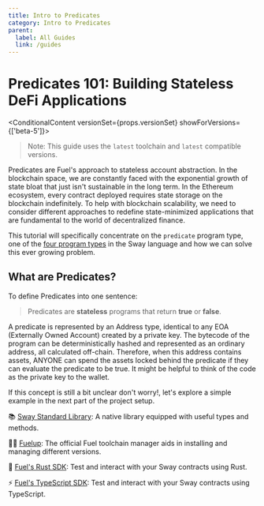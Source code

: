 ```yaml
---
title: Intro to Predicates
category: Intro to Predicates
parent:
  label: All Guides
  link: /guides
---
```


# Predicates 101: Building Stateless DeFi Applications

<ConditionalContent versionSet={props.versionSet} showForVersions={['beta-5']}>
> Note: This guide uses the `latest` toolchain and `latest` compatible versions.
</ConditionalContent>

Predicates are Fuel's approach to stateless account abstraction. In the blockchain space, we are constantly faced with the exponential growth of state bloat that just isn't sustainable in the long term.
In the Ethereum ecosystem, every contract deployed requires state storage on the blockchain indefinitely.
To help with blockchain scalability, we need to consider different approaches to redefine state-minimized applications that are fundamental to the world of decentralized finance.

This tutorial will specifically concentrate on the `predicate` program type, one of the [four program types](/docs/sway/sway-program-types/) in the Sway language and how we can solve this ever growing problem.

## What are Predicates?

To define Predicates into one sentence:

> Predicates are **stateless** programs that return **true** or **false**.

A predicate is represented by an Address type, identical to any EOA (Externally Owned Account) created by a private key. The bytecode of the program can be deterministically hashed and represented as an ordinary address, all calculated off-chain.
Therefore, when this address contains assets, ANYONE can spend the assets locked behind the predicate if they can evaluate the predicate to be true. It might be helpful to think of the code as the private key to the wallet.

If this concept is still a bit unclear don't worry!, let's explore a simple example in the next part of the project setup.

📚 [Sway Standard Library](https://fuellabs.github.io/sway/master/std/): A native library equipped with useful types and methods.

🧑‍🔧 [Fuelup](https://install.fuel.network/latest/): The official Fuel toolchain manager aids in installing and managing different versions.

🦀 [Fuel's Rust SDK](https://docs.fuel.network/docs/fuels-rs/): Test and interact with your Sway contracts using Rust.

⚡ [Fuel's TypeScript SDK](https://docs.fuel.network/docs/fuels-ts/): Test and interact with your Sway contracts using TypeScript.
